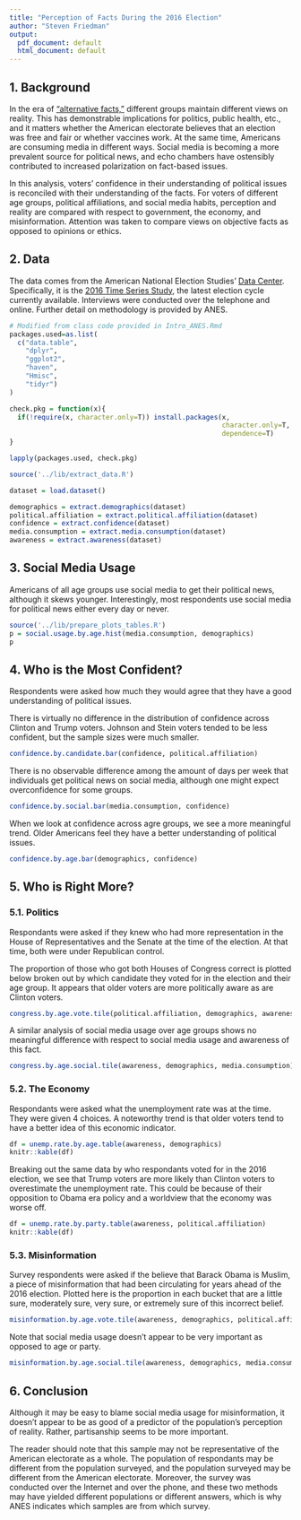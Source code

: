 ```yaml
---
title: "Perception of Facts During the 2016 Election"
author: "Steven Friedman"
output:
  pdf_document: default
  html_document: default
---
```


## 1. Background

In the era of ["alternative facts,"](https://en.wikipedia.org/wiki/Alternative_facts) different groups maintain different views on reality. This has demonstrable implications for politics, public health, etc., and it matters whether the American electorate believes that an election was free and fair or whether vaccines work. At the same time, Americans are consuming media in different ways. Social media is becoming a more prevalent source for political news, and echo chambers have ostensibly contributed to increased polarization on fact-based issues.

In this analysis, voters' confidence in their understanding of political issues is reconciled with their understanding of the facts. For voters of different age groups, political affiliations, and social media habits, perception and reality are compared with respect to government, the economy, and misinformation. Attention was taken to compare views on objective facts as opposed to opinions or ethics.

## 2. Data

The data comes from the  American National Election Studies' [Data Center](https://electionstudies.org/data-center/). Specifically, it is the [2016 Time Series Study](https://electionstudies.org/data-center/2016-time-series-study/), the latest election cycle currently available. Interviews were conducted over the telephone and online. Further detail on methodology is provided by ANES.

```r
# Modified from class code provided in Intro_ANES.Rmd
packages.used=as.list(
  c("data.table",
    "dplyr",
    "ggplot2",
    "haven",
    "Hmisc",
    "tidyr")
)

check.pkg = function(x){
  if(!require(x, character.only=T)) install.packages(x, 
                                                     character.only=T,
                                                     dependence=T)
}

lapply(packages.used, check.pkg)
```

```r
source('../lib/extract_data.R')

dataset = load.dataset()

demographics = extract.demographics(dataset)
political.affiliation = extract.political.affiliation(dataset)
confidence = extract.confidence(dataset)
media.consumption = extract.media.consumption(dataset)
awareness = extract.awareness(dataset)
```

## 3. Social Media Usage

Americans of all age groups use social media to get their political news, although it skews younger. Interestingly, most respondents use social media for political news either every day or never. 

```r
source('../lib/prepare_plots_tables.R')
p = social.usage.by.age.hist(media.consumption, demographics)
p
```

## 4. Who is the Most Confident?

Respondents were asked how much they would agree that they have a good understanding of political issues.

There is virtually no difference in the distribution of confidence across Clinton and Trump voters. Johnson and Stein voters tended to be less confident, but the sample sizes were much smaller.

```r
confidence.by.candidate.bar(confidence, political.affiliation)
```

There is no observable difference among the amount of days per week that individuals get political news on social media, although one might expect overconfidence for some groups.

```r
confidence.by.social.bar(media.consumption, confidence)
```

When we look at confidence across agre groups, we see a more meaningful trend. Older Americans feel they have a better understanding of political issues.

```r
confidence.by.age.bar(demographics, confidence)
```

## 5. Who is Right More?

### 5.1. Politics

Respondants were asked if they knew who had more representation in the House of Representatives and the Senate at the time of the election. At that time, both were under Republican control.

The proportion of those who got both Houses of Congress correct is plotted below broken out by which candidate they voted for in the election and their age group. It appears that older voters are more politically aware as are Clinton voters.

```r
congress.by.age.vote.tile(political.affiliation, demographics, awareness)
```

A similar analysis of social media usage over age groups shows no meaningful difference with respect to social media usage and awareness of this fact.

```r
congress.by.age.social.tile(awareness, demographics, media.consumption)
```

### 5.2. The Economy

Respondants were asked what the unemployment rate was at the time. They were given 4 choices. A noteworthy trend is that older voters tend to have a better idea of this economic indicator.

```r
df = unemp.rate.by.age.table(awareness, demographics)
knitr::kable(df)
```

Breaking out the same data by who respondants voted for in the 2016 election, we see that Trump voters are more likely than Clinton voters to overestimate the unemployment rate. This could be because of their opposition to Obama era policy and a worldview that the economy was worse off.

```r
df = unemp.rate.by.party.table(awareness, political.affiliation)
knitr::kable(df)
```

### 5.3. Misinformation

Survey respondents were asked if the believe that Barack Obama is Muslim, a piece of misinformation that had been circulating for years ahead of the 2016 election. Plotted here is the proportion in each bucket that are a little sure, moderately sure, very sure, or extremely sure of this incorrect belief.

```r
misinformation.by.age.vote.tile(awareness, demographics, political.affiliation)
```

Note that social media usage doesn't appear to be very important as opposed to age or party.
```r
misinformation.by.age.social.tile(awareness, demographics, media.consumption)
```

## 6. Conclusion

Although it may be easy to blame social media usage for misinformation, it doesn't appear to be as good of a predictor of the population's perception of reality. Rather, partisanship seems to be more important.

The reader should note that this sample may not be representative of the American electorate as a whole. The population of respondants may be different from the population surveyed, and the population surveyed may be different from the American electorate. Moreover, the survey was conducted over the Internet and over the phone, and these two methods may have yielded different populations or different answers, which is why ANES indicates which samples are from which survey.